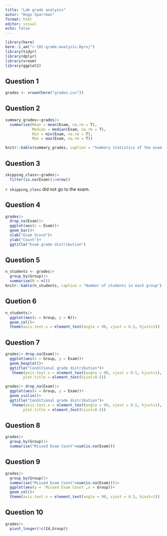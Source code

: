 ```yaml
---
title: "Lab grade analysis"
autor: "Hugo Sparrman"
format: html
editor: visual
echo: false 
---
```



```r
library(here)
here::i_am("r-101-grade-analysis.Rproj")
library(tidyr)
library(dplyr)
library(vroom)
library(ggplot2)
```

## Question 1

```r
grades <- vroom(here("grades.csv"))
```

## Question 2 

```r
summary_grades<-grades|>
  summarise(Mean = mean(Exam, na.rm = T),
            Median = median(Exam, na.rm = T),
            Min = min(Exam, na.rm = T),
            Max = max(Exam, na.rm = T))

knitr::kable(summary_grades, caption = "Summary statistics of the exam grades")
```

## Question 3 

```r
skipping_class<-grades|>
  filter(is.na(Exam))|>nrow()
```

`r skipping_class` did not go to the exam.

## Question 4 

```r
grades|>
  drop_na(Exam)|>
  ggplot(aes(x = Exam))+
  geom_bar()+
  xlab("Exam Score")+
  ylab("Count")+
  ggtitle("Exam grade distribution")

```
## Question 5

```r
n_students <- grades|>
  group_by(Group)|>
  summarise(N = n())
knitr::kable(n_students, caption = "Number of students in each group")
```

## Quetion 6

```r
n_students|>
  ggplot(aes(x = Group, y = N))+
  geom_col()+
  theme(axis.text.x = element_text(angle = 90, vjust = 0.5, hjust=1))
```

## Question 7 

```r
grades|> drop_na(Exam)|>
  ggplot(aes(x = Group, y = Exam))+
  geom_boxplot()+
  ggtitle("Conditional grade distribution")+
   theme(axis.text.x = element_text(angle = 90, vjust = 0.5, hjust=1),
        plot.title = element_text(hjust=0.5))
```


```r
grades|> drop_na(Exam)|>
  ggplot(aes(x = Group, y = Exam))+
  geom_violin()+
  ggtitle("Conditional grade distribution")+
   theme(axis.text.x = element_text(angle = 90, vjust = 0.5, hjust=1),
        plot.title = element_text(hjust=0.5))
```

## Question 8 

```r
grades|>
  group_by(Group)|>
  summarise("Missed Exam Count"=sum(is.na(Exam))) 

```

## Question 9

```r
grades|>
  group_by(Group)|>
  summarise("Missed Exam Count"=sum(is.na(Exam)))|>
  ggplot(aes(y = `Missed Exam Count`,x = Group))+
  geom_col()+
  theme(axis.text.x = element_text(angle = 90, vjust = 0.5, hjust=1))
```

## Question 10

```r
grades|>
  pivot_longer(!c(Id,Group))
  
```




